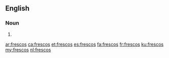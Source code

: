 ==English==

===Noun===
{{head|en|noun plural form}}

# {{plural of|fresco|lang=en}}

[[ar:frescos]]
[[ca:frescos]]
[[et:frescos]]
[[es:frescos]]
[[fa:frescos]]
[[fr:frescos]]
[[ku:frescos]]
[[my:frescos]]
[[nl:frescos]]